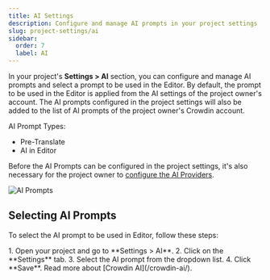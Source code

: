 ```yaml
---
title: AI Settings
description: Configure and manage AI prompts in your project settings
slug: project-settings/ai
sidebar:
  order: 7
  label: AI
---
```



In your project's **Settings > AI** section, you can configure and manage AI prompts and select a prompt to be used in the Editor. By default, the prompt to be used in the Editor is applied from the AI settings of the project owner's account. The AI prompts configured in the project settings will also be added to the list of AI prompts of the project owner's Crowdin account.

AI Prompt Types:

- Pre-Translate
- AI in Editor

<LinkCard
  title="Configuring AI Prompts"
  href="/crowdin-ai/#configuring-ai-prompts"
/>

Before the AI Prompts can be configured in the project settings, it's also necessary for the project owner to [configure the AI Providers](/crowdin-ai/#configuring-ai-providers).

<Image src={aiAddingPrompt} alt="AI Prompts" />

## Selecting AI Prompts

To select the AI prompt to be used in Editor, follow these steps:

<Steps>
  1. Open your project and go to **Settings > AI**.
  2. Click on the **Settings** tab.
  3. Select the AI prompt from the dropdown list.
  4. Click **Save**.
</Steps>

<ReadMore>
  Read more about [Crowdin AI](/crowdin-ai/).
</ReadMore>
